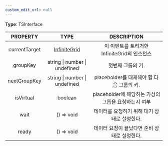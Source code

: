 ```yaml
---
custom_edit_url: null
---
```


<div>

</div>

**Type**: TSInterface

|PROPERTY|TYPE|DESCRIPTION|
|:---:|:---:|:---:|
|currentTarget|[InfiniteGrid](InfiniteGrid)|이 이벤트를 트리거한 InfiniteGrid의 인스턴스|
|groupKey|string \| number \| undefined|첫번째 그룹의 키.|
|nextGroupKey|string \| number \| undefined|placeholder를 대체해야 할 다음 그룹의 키.|
|isVirtual|boolean|placeholder에 해당하는 가상의 그룹을 요청하는지 여부|
|wait|() =&gt; void|데이터를 요청하기 위해 대기 상태로 설정한다.|
|ready|() =&gt; void|데이터 요청이 끝났다면 준비 상태로 설정한다.|

